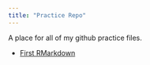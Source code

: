 ```yaml
---
title: "Practice Repo"
---
```


A place for all of my github practice files.

* [First RMarkdown](https://pommevilla.github.io/practice/first_rmarkdown.html)
